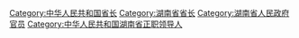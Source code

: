 [[Category:中华人民共和国省长|Category:中华人民共和国省长]]
[[Category:湖南省省长|Category:湖南省省长]]
[[Category:湖南省人民政府官员|Category:湖南省人民政府官员]]
[[Category:中华人民共和国湖南省正职领导人|Category:中华人民共和国湖南省正职领导人]]